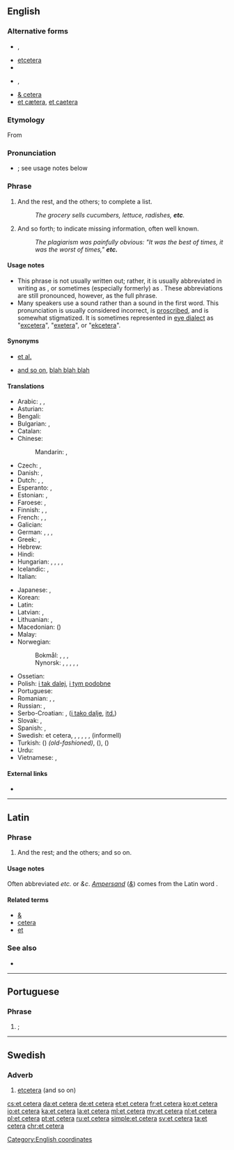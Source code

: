 ==English==

===Alternative forms===
{{top2}}
* {{l|en|etc}}, {{l|en|etc.}}
* [[etcetera]]
* {{l|en|et ceteræ}}
{{mid2}}
* {{l|en|&c}}, {{l|en|&c.}}
* [[& cetera]]
* [[et cætera]], [[et caetera]] {{qualifier|{{l|en|erroneous}}}}
{{bottom}}

===Etymology===
From {{etyl|la|en}} {{term|et cētera||lang=la|and the rest" or "and so forth}}

===Pronunciation===
* {{IPA|/ˌɛt ˈsɛt(ə)ɹə/|/ˌɛkˈsɛt(ə)ɹə/|lang=en}}; see usage notes below
*: {{audio|en-us-etc.ogg|Audio (US)|lang=en}}

===Phrase===
{{head|en|phrase}}

# And the rest, and the others; to complete a list.
#: ''The grocery sells cucumbers, lettuce, radishes, '''etc'''.''
# And so forth; to indicate missing information, often well known.
#: ''The plagiarism was painfully obvious: "It was the best of times, it was the worst of times," '''etc.'''''

====Usage notes====
* This phrase is not usually written out; rather, it is usually abbreviated in writing as {{term|etc.|lang=en}}, or sometimes (especially formerly) as {{term|&c.|lang=en}}. These abbreviations are still pronounced, however, as the full phrase.
* Many speakers use a {{IPAchar|/k/|lang=en}} sound rather than a {{IPAchar|/t/|lang=en}} sound in the first word. This pronunciation is usually considered incorrect, is [[proscribe]]d, and is somewhat stigmatized. It is sometimes represented in [[eye dialect]] as "[[excetera#English|excetera]]", "[[exetera#English|exetera]]", or "[[ekcetera#English|ekcetera]]".

====Synonyms====
* {{sense|to complete a list}} [[et al.]]
* {{sense|and so forth}} [[and so on]], [[blah blah blah]] {{a|colloquial}}

====Translations====
{{trans-top|and so on}}
* Arabic: {{t|ar|وهَلُمَّ جَرًّا|tr=wa-halumma jaraa|sc=Arab}}, {{t|ar|إلخ|tr='ilakh|sc=Arab}}, {{t|ar|إلى آخره|tr='íla 'aakhirih|sc=Arab}}
* Asturian: {{t|ast|etcétera}}
* Bengali: {{t+|bn|ইত্যাদি|tr=ittêdi|sc=Beng}}
* Bulgarian: {{t|bg|и така нататък}}, {{t|bg|и т.н.}}
* Catalan: {{t|ca|etcètera}}
* Chinese:
*: Mandarin: {{t+|cmn|等|tr=děng|sc=Hani}}, {{t+|cmn|等等|tr=děngděng|sc=Hani}}
* Czech: {{t|cs|a tak dále}}, {{t+|cs|atd.}}
* Danish: {{t|da|og så videre}}, {{t+|da|osv.}}
* Dutch: {{t+|nl|enzovoort}}, {{t+|nl|enz.}}, {{t+|nl|enzovoorts}}
* Esperanto: {{t|eo|kaj tiel plu}}, {{t+|eo|k.t.p.}}
* Estonian: {{t|et|ja nii edasi}}, {{t|et|jne.}}
* Faroese: {{t|fo|og so framvegis}}, {{t|fo|osfr.}}
* Finnish: {{t|fi|ja niin edelleen}}, {{t+|fi|jne.}}, {{t|fi|ynnä muuta}}
* French: {{t+|fr|et cétéra}}, {{t+|fr|etc.}}, {{t+|fr|et cætera}}
* Galician: {{t|gl|etcétera}}
* German: {{t+|de|und so weiter}}, {{t+|de|usw.}}, {{t+|de|etc.}}, {{t+|de|et cetera}}
* Greek: {{t|el|και ούτω καθεξής|tr=kai oúto kathexís}}, {{t+|el|κοκ|tr=kok}}
* Hebrew: {{t|he|וכדומה|sc=Hebr}}
* Hindi: {{t|hi|वग़ैरह|tr=vaġairah|sc=Deva}}
* Hungarian: {{t+|hu|satöbbi}}, {{t+|hu|stb.}}, {{t|hu|és a többi}}, {{t|hu|s a többi}}, {{t|hu|és így tovább}}
* Icelandic: {{t+|is|og svo framvegis}}, {{t|is|o. s. frv.}}
* Italian: {{t+|it|eccetera}}
{{trans-mid}}
* Japanese: {{t|ja|など|tr=nado|sc=Jpan}}, {{t+|ja|等|tr=とう, tō|sc=Jpan}}
* Korean: {{t+|ko|기타|sc=Kore}}
* Latin: {{t+|la|et cetera}}
* Latvian: {{t|lv|un tā tālāk}}, {{t|lv|utt.}}
* Lithuanian: {{t|lt|ir taip toliau}}, {{t|lt|ir t.t.}}
* Macedonian: {{t|mk|и така натаму|tr=i táka nátamu}} ({{t|mk|итн.|tr=itn.}})
* Malay: {{t|ms|dan lain-lain}}
* Norwegian:
*: Bokmål: {{t|no|og så videre}}, {{t+|no|osv.}}, {{t|no|et cetera}}, {{t+|no|etc.}}
*: Nynorsk: {{t|nn|og så bortetter}}, {{t|nn|osb.}}, {{t|nn|og så vidare}}, {{t|nn|osv.}}, {{t|nn|et cetera}}, {{t|nn|etc.}}
* Ossetian: {{t|os|æмæ аф. д.}}
* Polish: {{t+|pl|itd.}} [[i tak dalej]], {{t+|pl|itp.}} [[i tym podobne]]
* Portuguese: {{t+|pt|et cetera}}
* Romanian: {{t|ro|și așa mai departe}}, {{t|ro|etc.}}, {{t+|ro|etcetera}}
* Russian: {{t+|ru|и так далее|tr=i tak dáleje}}, {{t+|ru|и т. д.|tr=itɛdɛ́}}
* Serbo-Croatian: {{t|sh|и тако даље}}, {{t|sh|итд.|sc=Cyrl}} ([[i tako dalje]], [[itd.]])
* Slovak: {{t|sk|a tak ďalej}}, {{t|sk|atď.}}
* Spanish: {{t+|es|etcétera}}, {{t|es|y más}}
* Swedish: et cetera, {{t+|sv|etc.}}, {{t+|sv|etcetera}}, {{t+|sv|och så vidare}}, {{t+|sv|o.s.v.}}, {{t+|sv|osv.}}, {{t+|sv|osv}} (informell)
* Turkish: {{t|tr|ve saire}} ({{t|tr|vs}}) ''(old-fashioned)'', {{t|tr|ve bunun gibi}} ({{t|tr|vb}}), {{t|tr|ve benzeri}} ({{t|tr|vb}})
* Urdu: {{t|ur|وغیرہ|tr=vaġairah|sc=ur-Arab}}
* Vietnamese: {{t+|vi|vân vân}}, {{t+|vi|v.v.}}
{{trans-bottom}}

====External links====
* {{projectlink|wikipedia}}

[[Category:English coordinates]]

----

==Latin==

===Phrase===
{{head|la|phrase|head=[[et]] [[cētera]]}}

# And the rest; and the others; and so on.

====Usage notes====
Often abbreviated ''etc.'' or ''&c''. ''[[ampersand|Ampersand]]'' (''[[&]]'') comes from the Latin word {{term|et||and|lang=la}}.

====Related terms====
* [[&]]
* [[cetera]]
* [[et]]

===See also===
* {{l|la|et hoc genus omne}}

----

==Portuguese==

===Phrase===
{{head|pt|phrase|head=[[et]] [[cetera]]}}

# {{l/en|et cetera}}; {{l/en|and so on}}

----

==Swedish==

===Adverb===
{{head|sv|adverb}}

# [[etcetera]] (and so on)

{{tbot entry|Swedish|etcetera|2009|April|sv}}

[[cs:et cetera]]
[[da:et cetera]]
[[de:et cetera]]
[[et:et cetera]]
[[fr:et cetera]]
[[ko:et cetera]]
[[io:et cetera]]
[[ka:et cetera]]
[[la:et cetera]]
[[ml:et cetera]]
[[my:et cetera]]
[[nl:et cetera]]
[[pl:et cetera]]
[[pt:et cetera]]
[[ru:et cetera]]
[[simple:et cetera]]
[[sv:et cetera]]
[[ta:et cetera]]
[[chr:et cetera]]